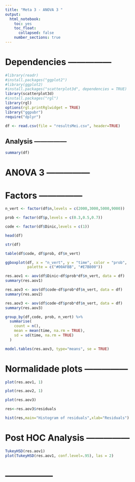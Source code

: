 ```yaml
---
title: "Meta 3 - ANOVA 3 "
output: 
  html_notebook: 
    toc: yes
    toc_float:
      collapsed: false
    number_sections: true
---
```


# Dependencies ---------------

```r
#library(readr)
#install.packages("ggplot2")
#library(ggplot2)
#install.packages("scatterplot3d", dependencies = TRUE)
library(scatterplot3d)
#install.packages("rgl")
library(rgl)
options(rgl.printRglwidget = TRUE)
library("ggpubr")
require("dplyr")
```

```r
df <- read.csv(file = "resultsMei.csv", header=TRUE)
```

## Analysis ---------------

```r
summary(df)
```

# ANOVA 3 ---------------

# Factors ---------------

```r
n_vert <- factor(df$n,levels = c(2000,3000,5000,9000))

prob <- factor(df$p,levels = c(0.3,0.5,0.7))

code <- factor(df$Dinic,levels = c(1))

head(df)

str(df)

table(df$code, df$prob, df$n_vert)

ggboxplot(df, x = "n_vert", y = "time", color = "prob",
          palette = c("#00AFBB", "#E7B800"))
```


```r
res.aov1 <- aov(df$Dinic~df$prob*df$n_vert, data = df)
summary(res.aov1)

res.aov3 <- aov(df$code~df$prob*df$n_vert, data = df)
summary(res.aov2)

res.aov3 <- aov(df$code~df$prob*df$n_vert, data = df)
summary(res.aov3)
```


```r
group_by(df,code, prob, n_vert) %>%
  summarise(
    count = n(),
    mean = mean(time, na.rm = TRUE),
    sd = sd(time, na.rm = TRUE)
  )

model.tables(res.aov3, type="means", se = TRUE)

```

# Normalidade plots ---------------

```r

plot(res.aov1, 1)

plot(res.aov2, 1)

plot(res.aov3)

res<-res.aov3$residuals

hist(res,main="Histogram of residuals",xlab="Residuals")

```

# Post HOC Analysis ---------------

```r
TukeyHSD(res.aov1)
plot(TukeyHSD(res.aov1, conf.level=.95), las = 2)
```

# -----------------